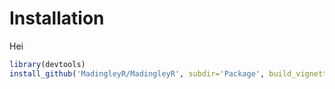 # Installation

Hei


```r
library(devtools)
install_github('MadingleyR/MadingleyR', subdir='Package', build_vignettes = F)
```

